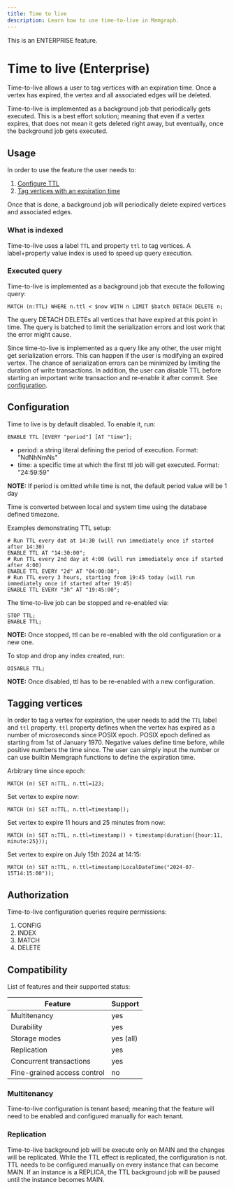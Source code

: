 ```yaml
---
title: Time to live
description: Learn how to use time-to-live in Memgraph.
---
```



<Callout type="info">

This is an ENTERPRISE feature.

</Callout>

# Time to live (Enterprise)

Time-to-live allows a user to tag vertices with an expiration time. Once a vertex has expired, the vertex and all associated edges will be deleted.

<Callout type="info">

Time-to-live is implemented as a background job that periodically gets executed. 
This is a best effort solution; meaning that even if a vertex expires, that does not mean it gets deleted right away, but eventually, once the background job gets executed.

</Callout>

## Usage

In order to use the feature the user needs to:
1. [Configure TTL](#configuration)
2. [Tag vertices with an expiration time](#tagging-vertices)

Once that is done, a background job will periodically delete expired vertices and associated edges.

### What is indexed

Time-to-live uses a label `TTL` and property `ttl` to tag vertices. A label+property value index is used to speed up query execution.

### Executed query

Time-to-live is implemented as a background job that execute the following query:

```cypher
MATCH (n:TTL) WHERE n.ttl < $now WITH n LIMIT $batch DETACH DELETE n;
```

The query DETACH DELETEs all vertices that have expired at this point in time.
The query is batched to limit the serialization errors and lost work that the error might cause.

<Callout type="warning">

Since time-to-live is implemented as a query like any other, the user might get serialization errors.
This can happen if the user is modifying an expired vertex.
The chance of serialization errors can be minimized by limiting the duration of write transactions.
In addition, the user can disable TTL before starting an important write transaction and re-enable it after commit. See [configuration](#configuration).

</Callout>

## Configuration

Time to live is by default disabled. To enable it, run:

```cypher
ENABLE TTL [EVERY "period"] [AT "time"];
```

 * period: a string literal defining the period of execution. Format: "NdNhNmNs"
 * time: a specific time at which the first ttl job will get executed. Format: "24:59:59"

**NOTE:** If period is omitted while time is not, the default period value will be 1 day

<Callout type="info">

Time is converted between local and system time using the database defined timezone.

</Callout>

Examples demonstrating TTL setup:

```cypher
# Run TTL every dat at 14:30 (will run immediately once if started after 14:30)
ENABLE TTL AT "14:30:00";
# Run TTL every 2nd day at 4:00 (will run immediately once if started after 4:00)
ENABLE TTL EVERY "2d" AT "04:00:00";
# Run TTL every 3 hours, starting from 19:45 today (will run immediately once if started after 19:45)
ENABLE TTL EVERY "3h" AT "19:45:00";
```

The time-to-live job can be stopped and re-enabled via:

```cypher
STOP TTL;
ENABLE TTL;
```

**NOTE:** Once stopped, ttl can be re-enabled with the old configuration or a new one.

To stop and drop any index created, run:

```cypher
DISABLE TTL;
```

**NOTE:** Once disabled, ttl has to be re-enabled with a new configuration.

## Tagging vertices

In order to tag a vertex for expiration, the user needs to add the `TTL` label and `ttl` property.
`ttl` property defines when the vertex has expired as a number of microseconds since POSIX epoch.
POSIX epoch defined as starting from 1st of January 1970. Negative values define time before, while positive numbers the time since.
The user can simply input the number or can use builtin Memgraph functions to define the expiration time.

Arbitrary time since epoch:
```cypher
MATCH (n) SET n:TTL, n.ttl=123;
```

Set vertex to expire now:
```cypher
MATCH (n) SET n:TTL, n.ttl=timestamp();
```

Set vertex to expire 11 hours and 25 minutes from now:
```cypher
MATCH (n) SET n:TTL, n.ttl=timestamp() + timestamp(duration({hour:11, minute:25}));
```

Set vertex to expire on July 15th 2024 at 14:15:
```cypher
MATCH (n) SET n:TTL, n.ttl=timestamp(LocalDateTime("2024-07-15T14:15:00"));
```

## Authorization

Time-to-live configuration queries require permissions:
1. CONFIG
2. INDEX
3. MATCH
4. DELETE

## Compatibility

List of features and their supported status:

| Feature                     | Support   |
|-----------------------------|-----------|
| Multitenancy                | yes       |
| Durability                  | yes       |
| Storage modes               | yes (all) |
| Replication                 | yes       |
| Concurrent transactions     | yes       |
| Fine-grained access control | no        |

### Multitenancy

Time-to-live configuration is tenant based; meaning that the feature will need to be enabled and configured manually for each tenant.

### Replication 

Time-to-live background job will be execute only on MAIN and the changes will be replicated.
While the TTL effect is replicated, the configuration is not. TTL needs to be configured manually on every instance that can become MAIN.
If an instance is a REPLICA, the TTL background job will be paused until the instance becomes MAIN.
